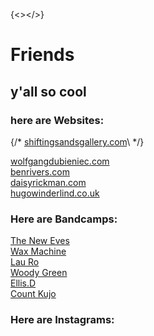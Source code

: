 {<></>}

# Friends

## y'all so cool

### here are Websites:

{/* [shiftingsandsgallery.com](https://shiftingsandsgallery.com/ "shiftingsandsgallery.com")\ */}


[wolfgangdubieniec.com](https://www.wolfgangdubieniec.com/ "wolfgangdubieniec.com")\
[benrivers.com](https://www.benrivers.com/ "benrivers.com")\
[daisyrickman.com](https://www.daisyrickman.com/ "daisyrickman.com")\
[hugowinderlind.co.uk](https://hugowinderlind.co.uk/ "hugowinderlind.co.uk")



### Here are Bandcamps:

[The New Eves](https://theneweves.bandcamp.com/music/ "theneweves.bandcamp.com")\
[Wax Machine](https://waxmachine.bandcamp.com/music/ "waxmachine.bandcamp.com")\
[Lau Ro](https://lau-ro.bandcamp.com/music/ "lau-ro.bandcamp.com")\
[Woody Green](https://woodygreen.bandcamp.com/music/ "woodygreen.bandcamp.com")\
[Ellis.D](https://ellissd.bandcamp.com/music/ "ellissd.bandcamp.com")\
[Count Kujo](https://countkujo.bandcamp.com/music/ "countkujo.bandcamp.com")


### Here are Instagrams:



